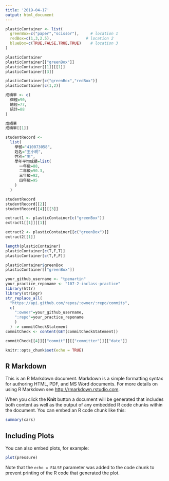 ```yaml
---
title: '2019-04-17'
output: html_document
---
```

```r
plasticContainer <- list(
  greenBox=c("paper","scissor"),     # location 1
  redBox=c(1,3,2.5),               # location 2
  blueBox=c(TRUE,FALSE,TRUE,TRUE)    # location 3
)
```

```r
plasticContainer
plasticContainer[["greenBox"]] 
plasticContainer[[1]][[1]]
plasticContainer[[3]]
```

```r
plasticContainer[c("greenBox","redBox")] 
plasticContainer[c(1,2)]
```

```r
成績單 <- c(
  個經=90,
  總經=77,
  統計=88
)
```

```r
成績單
成績單[[1]]
```

```r
studentRecord <-
  list(
    學號="410073058",
    姓名="王小明",
    性別="男",
    學年平均成績=list(
      一年級=88,
      二年級=90.3,
      三年級=92,
      四年級=95
    )
  )

studentRecord
studentRecord[[2]]
studentRecord[[4]][[3]]
```

```r
extract1 <- plasticContainer[c("greenBox")]
extract1[[1]][[1]]
```

```r
extract2 <- plasticContainer[[c("greenBox")]]
extract2[[1]]
```

```r
length(plasticContainer)
plasticContainer[c(T,F,T)]
plasticContainer[c(T,F,F)]
```

```r
plasticContainer$greenBox
plasticContainer[["greenBox"]]
```

```r
your_github_username <- "tpemartin"
your_practice_reponame <- "107-2-inclass-practice"
library(httr)
library(stringr)
str_replace_all(
  "https://api.github.com/repos/:owner/:repo/commits",
  c(
    ":owner"=your_github_username,
    ":repo"=your_practice_reponame
    )
  ) -> commitCheckStatement
commitCheck <- content(GET(commitCheckStatement))
```

```r
commitCheck[[4]][["commit"]][["committer"]][["date"]]
```

```r
knitr::opts_chunk$set(echo = TRUE)
```

## R Markdown

This is an R Markdown document. Markdown is a simple formatting syntax for authoring HTML, PDF, and MS Word documents. For more details on using R Markdown see <http://rmarkdown.rstudio.com>.

When you click the **Knit** button a document will be generated that includes both content as well as the output of any embedded R code chunks within the document. You can embed an R code chunk like this:

```r
summary(cars)
```

## Including Plots

You can also embed plots, for example:

```r
plot(pressure)
```

Note that the `echo = FALSE` parameter was added to the code chunk to prevent printing of the R code that generated the plot.
